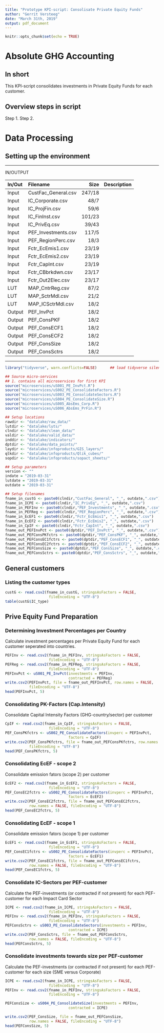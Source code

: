```yaml
---
title: "Prototype KPI-script: Consolisate Private Equity Funds"
author: "Gerrit Versteeg"
date: "March 31th, 2019"
output: pdf_document
---
```


```r
knitr::opts_chunk$set(echo = TRUE)
```

# Absolute GHG Accounting
## In short
This KPI-script consolidates investments in Private Equity Funds for each customer.

## Overview steps in script

Step 1. 
Step 2.

# Data Processing
## Setting up the environment

***
IN/OUTPUT

| In/Out | Filename   |  Size | Description |
|:------|:------------------|----:|:------------------------------|
| Input | CustFac_General.csv | 247/18 | |
| Input | IC_Corporate.csv | 48/7 | |
| Input | IC_ProjFin.csv | 59/6 | |
| Input | IC_FinInst.csv | 101/23 | |
| Input | IC_PrivEq.csv | 39/43 | |
| Input | PEF_Investments.csv | 117/5 | |
| Input | PEF_RegionPerc.csv | 18/3 | |
| Input | Fctr_EcEmis1.csv | 23/19 | |
| Input | Fctr_EcEmis2.csv | 23/19 | |
| Input | Fctr_CapInt.csv | 23/19 | |
| Input | Fctr_CBbrkdwn.csv | 23/17 | |
| Input | Fctr_Out2Elec.csv | 23/17 | |
| LUT | MAP_CntrReg.csv | 87/2 | |
| LUT | MAP_SctrMdl.csv | 21/2 | |
| LUT | MAP_ICSctrMdl.csv | 18/2 | |
| Output | PEF_InvPct | 18/2 | |
| Output | PEF_ConsPKF | 18/2 | |
| Output | PEF_ConsECF1 | 18/2 | |
| Output | PEF_ConsECF2 | 18/2 | |
| Output | PEF_ConsSize | 18/2 | |
| Output | PEF_ConsSctrs | 18/2 | |

***

```r
library("tidyverse", warn.conflicts=FALSE)      ## load tidyverse silently

## Source micro-services
## 1. contains all microservices for first KPI
source("microservices/uS001_PE_InvPct.R")
source("microservices/uS002_PE_ConsolidateFactors.R")
source("microservices/uS003_PE_ConsolidateSectors.R")
source("microservices/uS004_PE_ConsolidateSize.R")
source("microservices/uS005_AbsEms_Corp.R")
source("microservices/uS006_AbsEms_PrFin.R")

## Setup locations
rawdir <- "datalake/raw_data/"
lutdir <- "datalake/luts/"
clndir <- "datalake/clean_data/"
valdir <- "datalake/valid_data/"
inddir <- "datalake/indicators/"
dptdir <- "datalake/data_points/"
laydir <- "datalake/infoproducts/GIS_layers/"
qlkdir <- "datalake/infoproducts/Qlik_cubes/"
sopdir <- "datalake/infoproducts/sopact_sheets/"

## Setup parameters
version <- ""
indate = "2019-03-31"
lutdate = "2019-03-31"
outdate = "2019-03-31"

## Setup filenames
fname_in_custG <- paste0(clndir,"CustFac_General", "_", outdate,".csv")
fname_in_ICPE <- paste0(clndir,"IC_PrivEq", "_", outdate,".csv")
fname_in_PEFInv <- paste0(clndir,"PEF_Investments", "_", outdate,".csv")
fname_in_PEFReg <- paste0(clndir,"PEF_RegionPerc", "_", outdate,".csv")
fname_in_EcEF1 <- paste0(clndir,"Fctr_EcEmis1", "_", outdate,".csv")
fname_in_EcEF2 <- paste0(clndir,"Fctr_EcEmis2", "_", outdate,".csv")
fname_in_CpIF <- paste0(clndir,"Fctr_CapInt", "_", outdate,".csv")
fname_out_PEFInvPct <- paste0(dptdir,"PEF_InvPct", "_", outdate,".csv")
fname_out_PEFConsPKfctrs <- paste0(dptdir,"PEF_ConsPKF", "_", outdate,".csv")
fname_out_PEFConsEC1fctrs <- paste0(dptdir,"PEF_ConsECF1", "_", outdate,".csv")
fname_out_PEFConsEC2fctrs <- paste0(dptdir,"PEF_ConsECF2", "_", outdate,".csv")
fname_out_PEFConsSize <- paste0(dptdir,"PEF_ConsSize", "_", outdate,".csv")
fname_out_PEFConsSctrs <- paste0(dptdir,"PEF_ConsSctrs", "_", outdate,".csv")

```


## General customers
### Listing the customer types

```r
custG <- read.csv2(fname_in_custG, stringsAsFactors = FALSE,
                    fileEncoding = "UTF-8")
table(custG$IC_type)
```


## Prive Equity Fund Preparation

### Determining Investment Percentages per Country

Calculate investment percentages per Private Equity Fund for each customer seperated into countries.

```r
PEFInv <- read.csv2(fname_in_PEFInv, stringsAsFactors = FALSE,
                    fileEncoding = "UTF-8")
PEFReg <- read.csv2(fname_in_PEFReg, stringsAsFactors = FALSE,
                    fileEncoding = "UTF-8")
PEFInvPct <- uS001_PE_InvPct(investments = PEFInv,
                             contracted = PEFReg)
write.csv2(PEFInvPct, file = fname_out_PEFInvPct, row.names = FALSE,
           fileEncoding = "UTF-8")
head(PEFInvPct, 5)
```

### Consolidating PK-Factors (Cap.Intensity)
Consolidate Capital Intensity Factors (GHG-country/sector) per customer

```r
CpIF <- read.csv2(fname_in_CpIF, stringsAsFactors = FALSE,
                    fileEncoding = "UTF-8")
PEF_ConsPKfctrs <- uS002_PE_ConsolidateFactors(invperc = PEFInvPct,
                             factors = CpIF)
write.csv2(PEF_ConsPKfctrs, file = fname_out_PEFConsPKfctrs, row.names = FALSE,
           fileEncoding = "UTF-8")
head(PEF_ConsPKfctrs, 5)
```

### Consolidating EcEF - scope 2
Consolidate emission fators (scope 2) per customer

```r
EcEF2 <- read.csv2(fname_in_EcEF2, stringsAsFactors = FALSE,
                    fileEncoding = "UTF-8")
PEF_ConsEC2fctrs <- uS002_PE_ConsolidateFactors(invperc = PEFInvPct,
                             factors = EcEF2)
write.csv2(PEF_ConsEC2fctrs, file = fname_out_PEFConsEC2fctrs, 
           row.names = FALSE, fileEncoding = "UTF-8")
head(PEF_ConsEC2fctrs, 5)
```

### Consolidating EcEF - scope 1
Consolidate emission fators (scope 1) per customer

```r
EcEF1 <- read.csv2(fname_in_EcEF1, stringsAsFactors = FALSE,
                    fileEncoding = "UTF-8")
PEF_ConsEC1fctrs <- uS002_PE_ConsolidateFactors(invperc = PEFInvPct,
                             factors = EcEF1)
write.csv2(PEF_ConsEC1fctrs, file = fname_out_PEFConsEC1fctrs, 
           row.names = FALSE, fileEncoding = "UTF-8")
head(PEF_ConsEC1fctrs, 5)
```

### Consolidate IC-Sectors per PEF-customer
Calculate the PEF-investments (or contracted if not present) for each PEF-customer for each Impact Card Sector

```r
ICPE <- read.csv2(fname_in_ICPE, stringsAsFactors = FALSE,
                    fileEncoding = "UTF-8")
PEFInv <- read.csv2(fname_in_PEFInv, stringsAsFactors = FALSE,
                    fileEncoding = "UTF-8")
PEFConsSctrs <- uS003_PE_ConsolidateSectors(investments = PEFInv,
                             contracted = ICPE)
write.csv2(PEF_ConsSctrs, file = fname_out_PEFConsSctrs, 
           row.names = FALSE, fileEncoding = "UTF-8")
head(PEFConsSctrs, 5)
```

### Consolidate investments towards size per PEF-customer
Calculate the PEF-investments (or contracted if not present) for each PEF-customer for each size (SME versus Corporate)

```r
ICPE <- read.csv2(fname_in_ICPE, stringsAsFactors = FALSE,
                    fileEncoding = "UTF-8")
PEFInv <- read.csv2(fname_in_PEFInv, stringsAsFactors = FALSE,
                    fileEncoding = "UTF-8")

PEFConsSize <- uS004_PE_ConsolidateSize(investments = PEFInv,
                             contracted = ICPE)

write.csv2(PEF_ConsSize, file = fname_out_PEFConsSize, 
           row.names = FALSE, fileEncoding = "UTF-8")
head(PEFConsSize, 5)
```

